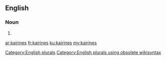 ==English==

===Noun===
{{head|en}}

# {{plural of|kairine}}

[[Category:English plurals]][[Category:English plurals using obsolete wikisyntax]]

[[ar:kairines]]
[[fr:kairines]]
[[ku:kairines]]
[[my:kairines]]